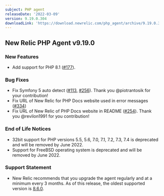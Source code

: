 ```yaml
---
subject: PHP agent
releaseDate: '2022-03-09'
version: 9.19.0.304
downloadLink: 'https://download.newrelic.com/php_agent/archive/9.19.0.304'
---
```


## New Relic PHP Agent v9.19.0 ##

### New Features ###

* Add support for PHP 8.1 ([#177](https://github.com/newrelic/newrelic-php-agent/issues/177)).

### Bug Fixes ###

* Fix Symfony 5 auto detect ([#113](https://github.com/newrelic/newrelic-php-agent/issues/113), [#256](https://github.com/newrelic/newrelic-php-agent/pull/256)). Thank you @piotrantosik for your contribution!
* Fix URL of New Relic for PHP Docs website used in error messages ([#334](https://github.com/newrelic/newrelic-php-agent/pull/334))
* Fix URL of New Relic of PHP Docs website in README ([#254](https://github.com/newrelic/newrelic-php-agent/pull/254)). Thank you @revilon1991 for you contribution!

### End of Life Notices ###

* 32bit support for PHP versions 5.5, 5.6, 7.0, 7.1, 7.2, 7.3, 7.4 is deprecated and will be removed by June 2022.
* Support for FreeBSD operating system is deprecated and will be removed by June 2022.


### Support Statement ###
* New Relic recommends that you upgrade the agent regularly and at a minimum every 3 months. As of this release, the oldest supported version is [8.6.0](/docs/release-notes/agent-release-notes/php-release-notes/php-agent-860238/).
